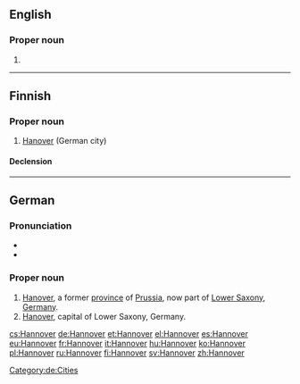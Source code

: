 ==English==

===Proper noun===
{{en-proper noun}}

# {{alternative form of|Hanover|lang=en}}

----


==Finnish==

===Proper noun===
{{fi-proper noun}}

# [[Hanover]] (German city)

====Declension====
{{fi-decl-risti|Hannover|nopl=1}}

----

==German==
{{wikipedia|lang=de}}

===Pronunciation===
* {{audio|De-Hannover-pronunciation.ogg|audio}}
* {{audio|De-Hannover.ogg|Audio}}

===Proper noun===
{{de-proper noun|g=n}}

# [[Hanover]], a former [[province]] of [[Prussia]], now part of [[Lower Saxony]], [[Germany]].
# [[Hanover]], capital of Lower Saxony, Germany.

[[Category:de:Cities]]

[[cs:Hannover]]
[[de:Hannover]]
[[et:Hannover]]
[[el:Hannover]]
[[es:Hannover]]
[[eu:Hannover]]
[[fr:Hannover]]
[[it:Hannover]]
[[hu:Hannover]]
[[ko:Hannover]]
[[pl:Hannover]]
[[ru:Hannover]]
[[fi:Hannover]]
[[sv:Hannover]]
[[zh:Hannover]]